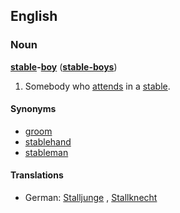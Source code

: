 ==English==
===Noun===
'''[[stable]]-[[boy]]''' ('''[[stable-boys]]''')
# Somebody who [[attend]]s in a [[stable]].
====Synonyms====
*[[groom]]
*[[stablehand]]
*[[stableman]]
====Translations====
*German: [[Stalljunge]] {{m}}, [[Stallknecht]] {{m}}